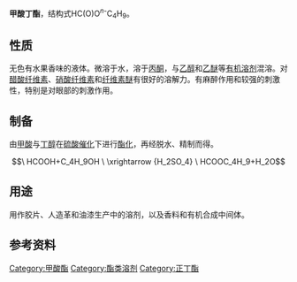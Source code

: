 {{chembox
| Name = 甲酸正丁酯
| Reference = <ref name="zghg">中国化工产品大全 上卷，Da242 甲酸丁酯，页553</ref><ref name="cb">[http://www.chemicalbook.com/ChemicalProductProperty_CN_CB8853918.htm 甲酸丁酯]</ref>
|   ImageFile = Butylformate.png
|   ImageSize = 180px
|   ImageName = 甲酸正丁酯
|   IUPACName = Butyl formate
|   OtherNames = 蚁酸丁酯
|   Abbreviations =
| Section1 = {{Chembox Identifiers
|   CASNo = 592-84-7
|   CASNo_Ref = {{cascite}}
|   PubChem = 11614
|   EINECS = 209-772-5
|   SMILES = CCCCOC=O
  }}
| Section2 = {{Chembox Properties
|   Formula = C<sub>5</sub>H<sub>10</sub>O<sub>2</sub>
|   MolarMass = 102.13
|   Appearance = 无色液体，具有果子香
|   Density = 0.8854 g/cm<sup>3</sup>
|   Solubility = 微溶于水：0.3％ (20°C)
|   SolOther = 与乙醇乙醚混溶，可溶于丙酮
|   MeltingPtC = -95.8
|   BoilingPtC = 98.4
|   Viscosity = 
|   VaporPressure = 3.73 kPa (20°C)
|   ReflectIndex = 1.3857
  }}
| Section7 = {{Chembox Hazards
|   ExternalMSDS =
|   MainHazards = 可燃，刺激性
|   FlashPt = 18 °C
|   ExploLimits = 1.6～8.3％ (体积)
|   RPhrases = {{R11}}, {{R36/37}}
|   SPhrases = {{S9}}, {{S16}}, {{S24}}, {{S33}}
|   LD50 = 2656 mg/kg (兔经口)
  }}
}}

'''甲酸丁酯'''，结构式HC(O)O<sup>''n''-</sup>C<sub>4</sub>H<sub>9</sub>。

==性质==
无色有水果香味的液体。微溶于水，溶于[[丙酮|丙酮]]，与[[乙醇|乙醇]]和[[乙醚|乙醚]]等[[有机溶剂|有机溶剂]]混溶。对[[醋酸纤维素|醋酸纤维素]]、[[硝酸纤维素|硝酸纤维素]]和[[纤维素醚|纤维素醚]]有很好的溶解力。有麻醉作用和较强的刺激性，特别是对眼部的刺激作用。

==制备==
由[[甲酸|甲酸]]与[[丁醇|丁醇]]在[[硫酸|硫酸]][[催化|催化]]下进行[[酯化|酯化]]，再经脱水、精制而得。
:<math>\ HCOOH+C_4H_9OH \ \xrightarrow {H_2SO_4} \ HCOOC_4H_9+H_2O</math>

==用途==
用作胶片、人造革和油漆生产中的溶剂，以及香料和有机合成中间体。

==参考资料==
{{reflist}}
{{羧酸酯}}
[[Category:甲酸酯|Category:甲酸酯]]
[[Category:酯类溶剂|Category:酯类溶剂]]
[[Category:正丁酯|Category:正丁酯]]